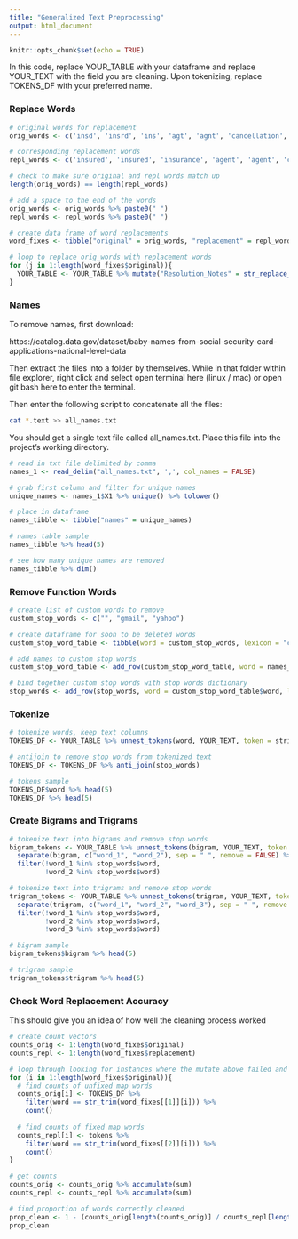 ```yaml
---
title: "Generalized Text Preprocessing"
output: html_document
---
```


```r
knitr::opts_chunk$set(echo = TRUE)
```

In this code, replace YOUR_TABLE with your dataframe and replace YOUR_TEXT with the field you are cleaning. Upon tokenizing, replace TOKENS_DF with your preferred name. 

### Replace Words 

```r
# original words for replacement
orig_words <- c('insd', 'insrd', 'ins', 'agt', 'agnt', 'cancellation', 'prem', 'pmt', 'cov', 'req', 'attn', 'pymt', 'rcvd', 'recd', 'toyt', 'doesn', 'acct', 'cancelled', 'pymnt', 'pmyt', 'pmts', 'wasn', 'agcy', 'mortg', 'eff', 'adv', 'advsd', 'advd', 'uw', 'veh', 'didn', 'recieved', 'recvd', 'amt', 'xfer', 'dr', 'insureds', 'liab', 'xfered', 'xferred', 'trsf', 'insure', 'restricti', 'restric', 'restrictio', 'restrict', 'restri', 'dodg', 'niss', 'suba', 'wouldn', 'couldn', 'inq', 'chvy', 'covg', 'dept', 'recv', 'hond', 'isnd', 'lexs', 'chng', 'deduc', 'amnt', 'cst', 'insds', 'premi', 'pre', 'premiu', 'addr', 'buic', 'fro', 'hadn', 'addl', 'cance')

# corresponding replacement words 
repl_words <- c('insured', 'insured', 'insurance', 'agent', 'agent', 'cancel', 'premium', 'payment', 'coverage', 'required', 'attention', 'payment', 'recieved', 'recieved', 'toyota', 'doesnt', 'account', 'cancel', 'payment', 'payment', 'payment', 'wasnt', 'agency', 'mortgage', 'effective', 'advise', 'advise', 'advise', 'underwriter', 'vehicle', 'didnt', 'received', 'received', 'amount', 'transfer', 'doctor', 'insured', 'liability', 'transfer', 'transfer', 'transfer', 'insured', 'restriction', 'restriction', 'restriction', 'restriction', 'restriction', 'dodge', 'nissan', 'subaru', 'wouldnt', 'couldnt', 'inquire', 'chevy', 'coverage', 'department', 'received', 'honda', 'insured', 'lexus', 'change', 'deduction', 'amount', 'cost', 'insured', 'premium', 'premium', 'premium', 'address', 'buick', 'from', 'hadnt', 'additional', 'cancel')

# check to make sure original and repl words match up
length(orig_words) == length(repl_words)

# add a space to the end of the words
orig_words <- orig_words %>% paste0(" ")
repl_words <- repl_words %>% paste0(" ")

# create data frame of word replacements
word_fixes <- tibble("original" = orig_words, "replacement" = repl_words)

# loop to replace orig_words with replacement words
for (j in 1:length(word_fixes$original)){
  YOUR_TABLE <- YOUR_TABLE %>% mutate("Resolution_Notes" = str_replace_all(TEXT_AREA, word_fixes[[1]][j], word_fixes[[2]][j]))  
}
```

### Names 

To remove names, first download: 

https://catalog.data.gov/dataset/baby-names-from-social-security-card-applications-national-level-data

Then extract the files into a folder by themselves. While in that folder within file explorer, right click and select open terminal here (linux / mac) or open git bash here to enter the terminal. 

Then enter the following script to concatenate all the files: 

```bash
cat *.text >> all_names.txt
```

You should get a single text file called all_names.txt. Place this file into the project's working directory. 

```r
# read in txt file delimited by comma
names_1 <- read_delim("all_names.txt", ',', col_names = FALSE)

# grab first column and filter for unique names
unique_names <- names_1$X1 %>% unique() %>% tolower()

# place in dataframe
names_tibble <- tibble("names" = unique_names)

# names table sample 
names_tibble %>% head(5)

# see how many unique names are removed
names_tibble %>% dim()
```

### Remove Function Words 

```r
# create list of custom words to remove 
custom_stop_words <- c("", "gmail", "yahoo")

# create dataframe for soon to be deleted words
custom_stop_word_table <- tibble(word = custom_stop_words, lexicon = "custom")

# add names to custom stop words
custom_stop_word_table <- add_row(custom_stop_word_table, word = names_tibble$names, lexicon = "common_names")

# bind together custom stop words with stop words dictionary 
stop_words <- add_row(stop_words, word = custom_stop_word_table$word, lexicon = custom_stop_word_table$lexicon)
```


### Tokenize

```r
# tokenize words, keep text columns
TOKENS_DF <- YOUR_TABLE %>% unnest_tokens(word, YOUR_TEXT, token = stringr::str_split, pattern = " ", drop = FALSE)

# antijoin to remove stop words from tokenized text
TOKENS_DF <- TOKENS_DF %>% anti_join(stop_words)

# tokens sample 
TOKENS_DF$word %>% head(5)
TOKENS_DF %>% head(5)
```

### Create Bigrams and Trigrams

```r
# tokenize text into bigrams and remove stop words
bigram_tokens <- YOUR_TABLE %>% unnest_tokens(bigram, YOUR_TEXT, token = "ngrams", n = 2, drop = FALSE) %>% 
  separate(bigram, c("word_1", "word_2"), sep = " ", remove = FALSE) %>% 
  filter(!word_1 %in% stop_words$word,
         !word_2 %in% stop_words$word)

# tokenize text into trigrams and remove stop words
trigram_tokens <- YOUR_TABLE %>% unnest_tokens(trigram, YOUR_TEXT, token = "ngrams", n = 3, drop = FALSE) %>%
  separate(trigram, c("word_1", "word_2", "word_3"), sep = " ", remove = FALSE) %>% 
  filter(!word_1 %in% stop_words$word,
         !word_2 %in% stop_words$word,
         !word_3 %in% stop_words$word)
```


```r
# bigram sample
bigram_tokens$bigram %>% head(5)

# trigram sample 
trigram_tokens$trigram %>% head(5)
```

### Check Word Replacement Accuracy

This should give you an idea of how well the cleaning process worked

```r
# create count vectors 
counts_orig <- 1:length(word_fixes$original)
counts_repl <- 1:length(word_fixes$replacement)

# loop through looking for instances where the mutate above failed and succeeded
for (i in 1:length(word_fixes$original)){
  # find counts of unfixed map words
  counts_orig[i] <- TOKENS_DF %>% 
    filter(word == str_trim(word_fixes[[1]][i])) %>% 
    count()
  
  # find counts of fixed map words
  counts_repl[i] <- tokens %>% 
    filter(word == str_trim(word_fixes[[2]][i])) %>% 
    count()
}

# get counts
counts_orig <- counts_orig %>% accumulate(sum)
counts_repl <- counts_repl %>% accumulate(sum)

# find proportion of words correctly cleaned 
prop_clean <- 1 - (counts_orig[length(counts_orig)] / counts_repl[length(counts_repl)])
prop_clean
```


